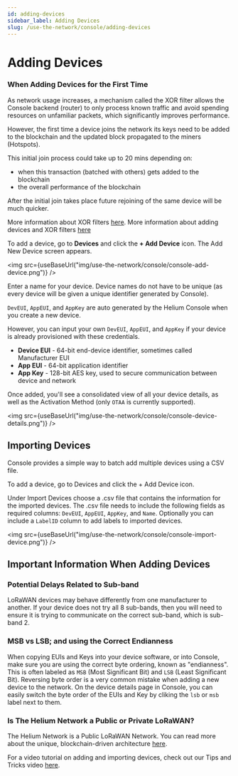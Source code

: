 ```yaml
---
id: adding-devices
sidebar_label: Adding Devices
slug: /use-the-network/console/adding-devices
---
```


# Adding Devices


### When Adding Devices for the First Time

As network usage increases, a mechanism called the XOR filter allows the Console backend (router) to only process known traffic and avoid spending resources on unfamiliar packets, which significantly improves performance.

However, the first time a device joins the network its keys need to be added to the blockchain and the updated block propagated to the miners (Hotspots).

This initial join process could take up to 20 mins depending on:

- when this transaction (batched with others) gets added to the blockchain
- the overall performance of the blockchain

After the initial join takes place future rejoining of the same device will be much quicker. 

More information about XOR filters [here](https://engineering.helium.com/2021/07/29/console-updates-2.0.html).
More information about adding devices and XOR filters [here](https://youtu.be/X83BFGfoGto)

To add a device, go to **Devices** and click the **+ Add Device** icon. The Add New Device screen appears.

<img
  src={useBaseUrl("img/use-the-network/console/console-add-device.png")}
/>

Enter a name for your device. Device names do not have to be unique \(as every
device will be given a unique identifier generated by Console\). 

`DevEUI`, `AppEUI`, and `AppKey` are auto generated by the Helium Console when you create
a new device. 

However, you can input your own `DevEUI`, `AppEUI`, and `AppKey`
if your device is already provisioned with these credentials.

- **Device EUI** - 64-bit end-device identifier, sometimes called Manufacturer
  EUI
- **App EUI** - 64-bit application identifier
- **App Key** - 128-bit AES key, used to secure communication between device and
  network

Once added, you'll see a consolidated view of all your device details, as well
as the Activation Method \(only `OTAA` is currently supported\).

<img
  src={useBaseUrl("img/use-the-network/console/console-device-details.png")}
/>

## Importing Devices
Console provides a simple way to batch add multiple devices using a CSV file. 

To add a device, go to Devices and click the + Add Device icon.

Under Import Devices choose a .csv file that contains the information for the imported devices. The .csv file needs to include the following fields as required columns: `DevEUI`, `AppEUI`, `AppKey`, and `Name`. Optionally you can include a `LabelID` column to add labels to imported devices.

<img
  src={useBaseUrl("img/use-the-network/console/console-import-device.png")}
/>

## Important Information When Adding Devices


### Potential Delays Related to Sub-band

LoRaWAN devices may behave differently from one manufacturer to another. If your device does not try all 8 sub-bands, then you will need to ensure it is trying to communicate on the correct sub-band, which is sub-band 2.

### MSB vs LSB; and using the Correct Endianness

When copying EUIs and Keys into your device software, or into Console, make sure
you are using the correct byte ordering, known as "endianness". This is often
labeled as `MSB` \(Most Significant Bit\) and `LSB` \(Least Significant Bit\).
Reversing byte order is a very common mistake when adding a new device to the
network. On the device details page in Console, you can easily switch the byte
order of the EUIs and Key by cliking the `lsb` or `msb` label next to them.

### Is The Helium Network a Public or Private LoRaWAN?

The Helium Network is a Public LoRaWAN Network. You can read more about the
unique, blockchain-driven architecture [here](/blockchain).

For a video tutorial on adding and importing devices, check out our Tips and Tricks video [here](https://youtu.be/GXJNOE4-Cho).